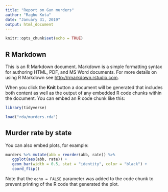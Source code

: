 ```yaml
---
title: "Report on Gun murders"
author: "Raghu Kota"
date: "January 31, 2019"
output: html_document
---
```


```r
knitr::opts_chunk$set(echo = TRUE)
```


## R Markdown

This is an R Markdown document. Markdown is a simple formatting syntax for authoring HTML, PDF, and MS Word documents. For more details on using R Markdown see <http://rmarkdown.rstudio.com>.

When you click the **Knit** button a document will be generated that includes both content as well as the output of any embedded R code chunks within the document. You can embed an R code chunk like this:

```r
library(tidyverse)
```

```r
load("rda/murders.rda")
```

## Murder rate by state

You can also embed plots, for example:

```r
murders %>% mutate(abb = reorder(abb, rate)) %>%
   ggplot(aes(abb, rate)) +
   geom_bar(width = 0.5, stat = "identity", color = "black") +
   coord_flip()
```

Note that the `echo = FALSE` parameter was added to the code chunk to prevent printing of the R code that generated the plot.
